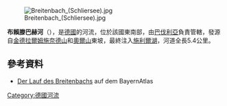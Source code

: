 {{Coord|47.72760|N|11.85312|E|display=title}}
[[Image:Breitenbach_(Schliersee).jpg|right]]

'''布賴滕巴赫河'''（{{lang-de|Breitenbach}}），是[[德國|德國]]的河流，位於該國東南部，由[[巴伐利亞|巴伐利亞]]負責管轄，發源自[[金德拉爾姆施奈德山|金德拉爾姆施奈德山]]和[[奧爾山|奧爾山]]東坡，最終注入[[施利爾湖|施利爾湖]]，河道全長5.4公里。

==參考資料==
* [http://geoportal.bayern.de/bayernatlas/?X=5287320.45&Y=4486914.21&zoom=10&lang=de&topic=ba&bgLayer=tk&catalogNodes=122 Der Lauf des Breitenbachs] {{Wayback|url=http://geoportal.bayern.de/bayernatlas/?X=5287320.45&Y=4486914.21&zoom=10&lang=de&topic=ba&bgLayer=tk&catalogNodes=122 |date=20160701201617 }} auf dem BayernAtlas

[[Category:德國河流|Category:德國河流]]


{{Germany-geo-stub}}